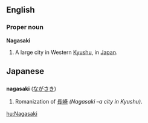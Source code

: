 == English ==
=== Proper noun ===
{{wikipedia}}
'''Nagasaki'''

# A large city in Western [[Kyushu]], in [[Japan]].


== Japanese ==
=== {{Romaji}} ===
'''nagasaki''' ([[ながさき]])

# Romanization of [[長崎]] ''(Nagasaki &ndash;a city in Kyushu)''.

[[hu:Nagasaki]]